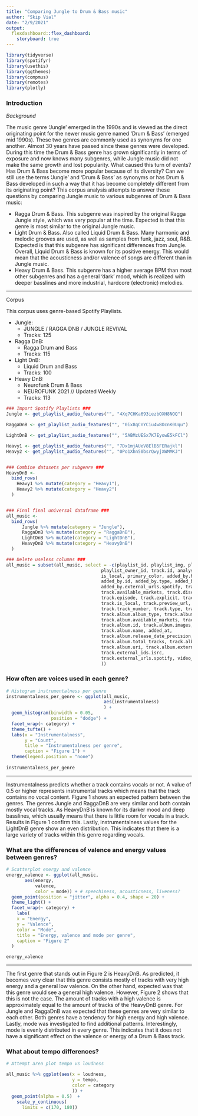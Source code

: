 ```yaml
---
title: "Comparing Jungle to Drum & Bass music"
author: "Skip Vial"
date: "2/9/2021"
output: 
  flexdashboard::flex_dashboard:
    storyboard: true
---
```


```r

library(tidyverse)
library(spotifyr)
library(usethis)
library(ggthemes)
library(compmus)
library(remotes)
library(plotly)
```

### Introduction

*Background*

The music genre ‘Jungle’ emerged in the 1990s and is viewed as the direct originating point for the newer music genre named ‘Drum & Bass’ (emerged mid 1990s). These two genres are commonly used as synonyms for one another. Almost 30 years have passed since these genres were developed. During this time the Drum & Bass genre has grown significantly in terms of exposure and now knows many subgenres, while Jungle music did not make the same growth and lost popularity. What caused this turn of events? Has Drum & Bass become more popular because of its diversity? Can we still use the terms ‘Jungle’ and ‘Drum & Bass’ as synonyms or has Drum & Bass developed in such a way that it has become completely different from its originating point? This corpus analysis attempts to answer these questions by comparing Jungle music to various subgenres of Drum & Bass music:

- Ragga Drum & Bass. This subgenre was inspired by the original Ragga Jungle style, which was very popular at the time. Expected is that this genre is most similar to the original Jungle music.
- Light Drum & Bass. Also called Liquid Drum & Bass. Many harmonic and melodic grooves are used, as well as samples from funk, jazz, soul, R&B. Expected is that this subgenre has significant differences from Jungle. Overall, Liquid Drum & Bass is known for its positive energy. This would mean that the acousticness and/or valence of songs are different than in Jungle music.
- Heavy Drum & Bass. This subgenre has a higher average BPM than most other subgenres and has a general ‘dark’ mood, which is realized with deeper basslines and more industrial, hardcore (electronic) melodies.


*** 
 
Corpus

This corpus uses genre-based Spotify Playlists.

- Jungle:
  - JUNGLE / RAGGA DNB / JUNGLE REVIVAL
  - Tracks: 125
  
- Ragga DnB: 
  - Ragga Drum and Bass
  - Tracks: 115
  
- Light DnB:
  - Liquid Drum and Bass 	
  - Tracks: 100
  
- Heavy DnB:
  - Neurofunk Drum & Bass
  - NEUROFUNK 2021 // Updated Weekly
  - Tracks: 113
  

```r

### Import Spotify Playlists ###
Jungle <- get_playlist_audio_features("", "4Xq7CHKa693iezbOXH8NOQ")

RaggaDnB <- get_playlist_audio_features("", "0ix8qCnYCiu4w8OcnK0Uqu")

LightDnB <- get_playlist_audio_features("", "5ABMzUESx7K7EyowE5kFCl")

Heavy1 <- get_playlist_audio_features("", "7Dx1mjAUeV8ElB5FERajkl")
Heavy2 <- get_playlist_audio_features("", "0Po1Xhn50bsrQwyjXWMMKJ")


### Combine datasets per subgenre ###
HeavyDnB <-
  bind_rows(
    Heavy1 %>% mutate(category = "Heavy1"),
    Heavy2 %>% mutate(category = "Heavy2")
  )


### Final final universal dataframe ###
all_music <-
  bind_rows(
      Jungle %>% mutate(category = "Jungle"),
      RaggaDnB %>% mutate(category = "RaggaDnB"),
      LightDnB %>% mutate(category = "LightDnB"),
      HeavyDnB %>% mutate(category = "HeavyDnB")
  )

### Delete useless columns ###
all_music = subset(all_music, select = -c(playlist_id, playlist_img, playlist_owner_name,
                                    playlist_owner_id, track.id, analysis_url,
                                    is_local, primary_color, added_by.href,
                                    added_by.id, added_by.type, added_by.uri,
                                    added_by.external_urls.spotify, track.artists,
                                    track.available_markets, track.disc_number,
                                    track.episode, track.explicit, track.href,
                                    track.is_local, track.preview_url, track.track,
                                    track.track_number, track.type, track.uri,
                                    track.album.album_type, track.album.artists,
                                    track.album.available_markets, track.album.href,
                                    track.album.id, track.album.images, 
                                    track.album.name, added_at,
                                    track.album.release_date_precision,
                                    track.album.total_tracks, track.album.type,
                                    track.album.uri, track.album.external_urls.spotify,
                                    track.external_ids.isrc, 
                                    track.external_urls.spotify, video_thumbnail.url
                                    ))


```

### How often are voices used in each genre?

```r

# Histogram instrumentalness per genre
instrumentalness_per_genre <- ggplot(all_music, 
                                     aes(instrumentalness)
                                     ) +       
  geom_histogram(binwidth = 0.05,
                 position = "dodge") +
  facet_wrap(~ category) +
  theme_tufte() +
  labs(x = "Instrumentalness",
       y = "Count",
       title = "Instrumentalness per genre",
       caption = "Figure 1") +
  theme(legend.position = "none")
  
instrumentalness_per_genre

```

***

Instrumentalness predicts whether a track contains vocals or not. A value of 0.5 or higher represents instrumental tracks which means that the track contains no vocal content. Figure 1 shows an expected pattern between the genres. The genres Jungle and RaggaDnB are very similar and both contain mostly vocal tracks. As HeavyDnB is known for its darker mood and deep basslines, which usually means that there is little room for vocals in a track. Results in Figure 1 confirm this. Lastly, instrumentalness values for the LightDnB genre show an even distribution. This indicates that there is a large variety of tracks within this genre regarding vocals.



### What are the differences of valence and energy values between genres? 

```r

# Scatterplot energy and valence
energy_valence <- ggplot(all_music, 
       aes(energy, 
           valence, 
           color = mode)) + # speechiness, acousticness, liveness?
  geom_point(position = "jitter", alpha = 0.4, shape = 20) +
  theme_light() +
  facet_wrap(~ category) +
    labs(     
    x = "Energy",
    y = "Valence",
    color = "Mode",
    title = "Energy, valence and mode per genre",
    caption = "Figure 2"
  )

energy_valence


```

***

The first genre that stands out in Figure 2 is HeavyDnB. As predicted, it becomes very clear that this genre consists mostly of tracks with very high energy and a general low valence. On the other hand, expected was that this genre would see a general high valence. However, Figure 2 shows that this is not the case. The amount of tracks with a high valence is approximately equal to the amount of tracks of the HeavyDnB genre. For Jungle and RaggaDnB was expected that these genres are very similar to each other. Both genres have a tendency for high energy and high valence. Lastly, mode was investigated to find additional patterns. Interestingly, mode is evenly distributed in every genre. This indicates that it does not have a significant effect on the valence or energy of a Drum & Bass track.

### What about tempo differences?

```r

# Attempt area plot tempo vs loudness

all_music %>% ggplot(aes(x = loudness, 
                         y = tempo,
                         color = category
                         )) +
  geom_point(alpha = 0.5)  +
    scale_y_continuous(
      limits = c(170, 180))

```


